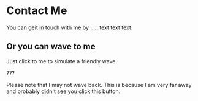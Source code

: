 
# Contact Me

You can geit in touch with me by ..... text text text.

## Or you can wave to me

Just click to me to simulate a friendly wave.

???

<Wave />

Please note that I may not wave back. This is because I am very far away and probably didn't see you click this button.

